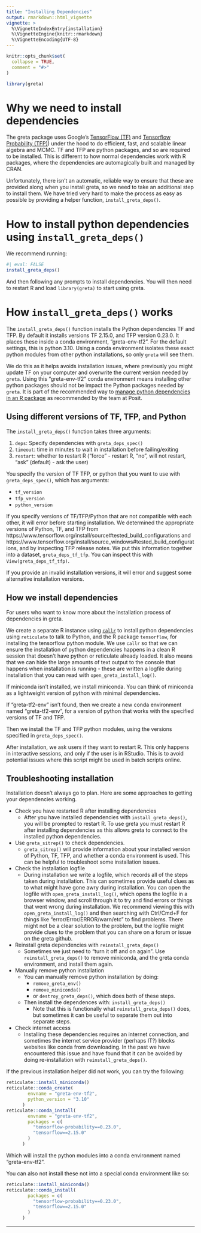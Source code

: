 ```yaml
---
title: "Installing Dependencies"
output: rmarkdown::html_vignette
vignette: >
  %\VignetteIndexEntry{installation}
  %\VignetteEngine{knitr::rmarkdown}
  %\VignetteEncoding{UTF-8}
---
```


```r
knitr::opts_chunk$set(
  collapse = TRUE,
  comment = "#>"
)
```

```r
library(greta)
```

# Why we need to install dependencies

The greta package uses Google's [TensorFlow (TF)](https://www.tensorflow.org/) and [Tensorflow Probability (TFP)](https://github.com/tensorflow/probability)) under the hood to do efficient, fast, and scalable linear algebra and MCMC. TF and TFP are python packages, and so are required to be installed. This is different to how normal dependencies work with R packages, where the dependencies are automagically built and managed by CRAN. 

Unfortunately, there isn't an automatic, reliable way to ensure that these are provided along when you install greta, so we need to take an additional step to install them. We have tried very hard to make the process as easy as possible by providing a helper function, `install_greta_deps()`.

# How to install python dependencies using `install_greta_deps()`

We recommend running:

```r
#| eval: FALSE
install_greta_deps()
```

And then following any prompts to install dependencies. You will then need to restart R and load `library(greta)` to start using greta.

# How `install_greta_deps()` works

The `install_greta_deps()` function installs the Python dependencies TF and TFP. 
By default it installs versions TF 2.15.0, and TFP version 0.23.0. It places these inside a conda environment, "greta-env-tf2". For the default settings, this is python 3.10. Using a conda environment isolates these exact python modules from other python installations, so only `greta` will see them. 

We do this as it helps avoids installation issues, where previously you might update TF on your computer and overwrite the current version needed by `greta`. Using this "greta-env-tf2" conda environment means installing other python packages should not be impact the Python packages needed by `greta`. It is part of the recommended way to [manage python dependencies in an R package](https://rstudio.github.io/reticulate/articles/python_dependencies.html) as recommended by the team at Posit.

## Using different versions of TF, TFP, and Python

The `install_greta_deps()` function takes three arguments:

1. `deps`: Specify dependencies with `greta_deps_spec()`
2. `timeout`: time in minutes to wait in installation before failing/exiting
3. `restart`: whether to restart R ("force" - restart R, "no", will not restart, "ask" (default) - ask the user)

You specify the version of TF TFP, or python that you want to use with `greta_deps_spec()`, which has arguments:

- `tf_version`
- `tfp_version`
- `python_version`

If you specify versions of TF/TFP/Python that are not compatible with each other, it will error before starting installation. We determined the appropriate versions of Python, TF, and TFP from https://www.tensorflow.org/install/source#tested_build_configurations and https://www.tensorflow.org/install/source_windows#tested_build_configurations, and by inspecting TFP release notes. We put this information together into a dataset, `greta_deps_tf_tfp`. You can inspect this with `View(greta_deps_tf_tfp)`.

If you provide an invalid installation versions, it will error and suggest some alternative installation versions.

## How we install dependencies

For users who want to know more about the installation process of dependencies in greta.

We create a separate R instance using [`callr`](https://callr.r-lib.org/index.html) to install python dependencies using `reticulate` to talk to Python, and the R package `tensorflow`, for installing the tensorflow python module. We use `callr` so that we can ensure the installation of python dependencies happens in a clean R session that doesn't have python or reticulate already loaded. It also means that we can hide the large amounts of text output to the console that happens when installation is running - these are written a logfile during installation that you can read with `open_greta_install_log()`.

If miniconda isn't installed, we install miniconda. You can think of miniconda as a lightweight version of python with minimal dependencies.

If "greta-tf2-env" isn't found, then we create a new conda environment named "greta-tf2-env", for a version of python that works with the specified versions of TF and TFP.

Then we install the TF and TFP python modules, using the versions specified in `greta_deps_spec()`.

After installation, we ask users if they want to restart R. This only happens in interactive sessions, and only if the user is in RStudio. This is to avoid potential issues where this script might be used in batch scripts online.

## Troubleshooting installation

Installation doesn't always go to plan. Here are some approaches to getting your dependencies working. 

- Check you have restarted R after installing dependencies
  - After you have installed dependencies with `install_greta_deps()`, you will be prompted to restart R. To use greta you must restart R after installing dependencies as this allows greta to connect to the installed python dependencies.

- Use `greta_sitrep()` to check dependencies.
  - `greta_sitrep()` will provide information about your installed version of Python, TF, TFP, and whether a conda environment is used. This can be helpful to troubleshoot some installation issues.

- Check the installation logfile
  - During installation we write a logfile, which records all of the steps taken during installation. This can sometimes provide useful clues as to what might have gone awry during installation. You can open the logfile with `open_greta_install_log()`, which opens the logfile in a browser window, and scroll through it to try and find errors or things that went wrong during installation. We recommend viewing this with `open_greta_install_log()` and then searching with Ctrl/Cmd+F for things like "error/Error/ERROR/warn/etc" to find problems. There might not be a clear solution to the problem, but the logfile might provide clues to the problem that you can share on a forum or issue on the greta github.

- Reinstall greta dependencies with `reinstall_greta_deps()`
  - Sometimes we just need to "turn it off and on again". Use `reinstall_greta_deps()` to remove miniconda, and the greta conda environment, and install them again.

- Manually remove python installation
  - You can manually remove python installation by doing:
    - `remove_greta_env()`
    - `remove_miniconda()`
    - or `destroy_greta_deps()`, which does both of these steps.
  - Then install the dependences with: `install_greta_deps()`
    - Note that this is functionally what `reinstall_greta_deps()` does, but sometimes it can be useful to separate them out into separate steps.
    
- Check internet access
  - Installing these dependencies requires an internet connection, and sometimes the internet service provider (perhaps IT?) blocks websites like conda from downloading. In the past we have encountered this issue and have found that it can be avoided by doing re-installation with `reinstall_greta_deps()`.

If the previous installation helper did not work, you can try the following:

```r
reticulate::install_miniconda()
reticulate::conda_create(
        envname = "greta-env-tf2",
        python_version = "3.10"
      )
reticulate::conda_install(
        envname = "greta-env-tf2",
        packages = c(
          "tensorflow-probability==0.23.0",
          "tensorflow==2.15.0"
        )
      )
```

Which will install the python modules into a conda environment named "greta-env-tf2".

You can also not install these not into a special conda environment like so:

```r
reticulate::install_miniconda()
reticulate::conda_install(
        packages = c(
          "tensorflow-probability==0.23.0",
          "tensorflow==2.15.0"
        )
      )
```

<!-- You can also use `install_tensorflow()` to install different versions of TensorFlow, including versions with GPU acceleration. If you're having trouble with this step, [this guide](https://tensorflow.rstudio.com/installation/) may help. -->

<hr>

<!-- You can also use `install_tensorflow()` to install different versions of TensorFlow, including versions with GPU acceleration. If you're having trouble with this step, [this guide](https://tensorflow.rstudio.com/installation/) may help. -->

<!-- If you want `greta` to run as fast as possible on your computer's CPUs, it would be worth installing python and TensorFlow using Anaconda since they will be automatically configured to use Intel's MKL routines, which provide a 2-8 fold sampling speedup on most models. -->
